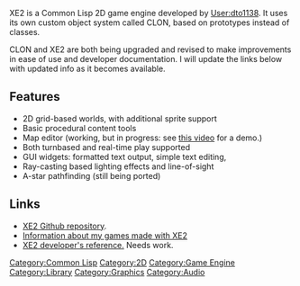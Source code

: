 XE2 is a Common Lisp 2D game engine developed by [[User:dto1138]]. It
uses its own custom object system called CLON, based on prototypes
instead of classes.

CLON and XE2 are both being upgraded and revised to make improvements
in ease of use and developer documentation. I will update the links
below with updated info as it becomes available. 

== Features ==

* 2D grid-based worlds, with additional sprite support
* Basic procedural content tools
* Map editor (working, but in progress: see [http://www.youtube.com/watch?v=E5KmZxQxiJ0 this video] for a demo.)
* Both turnbased and real-time play supported
* GUI widgets: formatted text output, simple text editing, 
* Ray-casting based lighting effects and line-of-sight
* A-star pathfinding (still being ported)

== Links ==

* [http://github.com/dto/xe2 XE2 Github repository].
* [http://dto.github.com/notebook/games.html Information about my games made with XE2]
* [http://dto.github.com/notebook/xe2-reference.html XE2 developer's reference.] Needs work.

[[Category:Common Lisp]]
[[Category:2D]]
[[Category:Game Engine]]
[[Category:Library]]
[[Category:Graphics]]
[[Category:Audio]]